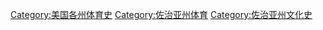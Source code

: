 [[Category:美国各州体育史|Category:美国各州体育史]]
[[Category:佐治亚州体育|Category:佐治亚州体育]]
[[Category:佐治亚州文化史|Category:佐治亚州文化史]]